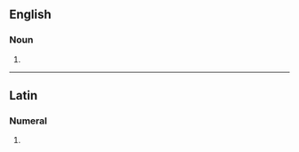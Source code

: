 ==English==

===Noun===
{{head|en|noun form}}

# {{plural of|secundo|lang=en}}

----

==Latin==

===Numeral===
{{la-num-form|secundōs}}

# {{inflection of|secundus||acc|m|p|lang=la}}